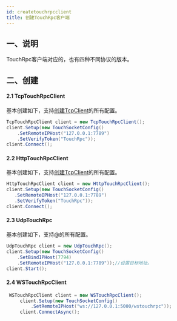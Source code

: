```yaml
---
id: createtouchrpcclient
title: 创建TouchRpc客户端
---
```



## 一、说明

TouchRpc客户端对应的，也有四种不同协议的版本。

## 二、创建

<a name="Es0jr"></a>

#### 2.1 TcpTouchRpcClient

基本创建如下，支持[创建TcpClient](./createtcpclient.mdx)的所有配置。

```csharp
TcpTouchRpcClient client = new TcpTouchRpcClient();
client.Setup(new TouchSocketConfig()
    .SetRemoteIPHost("127.0.0.1:7789")
    .SetVerifyToken("TouchRpc"));
client.Connect();
```

<a name="clQGY"></a>

#### 2.2 HttpTouchRpcClient

基本创建如下，支持[创建TcpClient](./createtcpclient.mdx)的所有配置。

```csharp
HttpTouchRpcClient client = new HttpTouchRpcClient();
client.Setup(new TouchSocketConfig()
   .SetRemoteIPHost("127.0.0.1:7789")
   .SetVerifyToken("TouchRpc"));
client.Connect();
```

<a name="te59s"></a>

#### 2.3 UdpTouchRpc

基本创建如下，支持@的所有配置。

```csharp
UdpTouchRpc client = new UdpTouchRpc();
client.Setup(new TouchSocketConfig()
    .SetBindIPHost(7794)
    .SetRemoteIPHost("127.0.0.1:7789"));//设置目标地址。
client.Start();
```

<a name="WTDXI"></a>

#### 2.4 WSTouchRpcClient

```csharp
 WSTouchRpcClient client = new WSTouchRpcClient();
     client.Setup(new TouchSocketConfig()
         .SetRemoteIPHost("ws://127.0.0.1:5000/wstouchrpc"));
     client.ConnectAsync();
```
